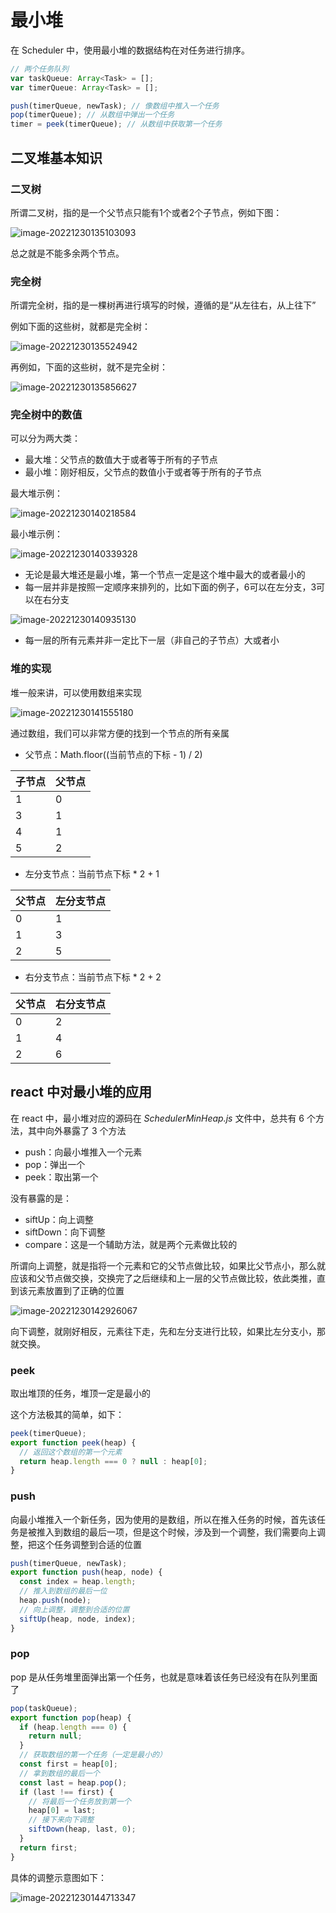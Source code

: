 # 最小堆

在 Scheduler 中，使用最小堆的数据结构在对任务进行排序。

```js
// 两个任务队列
var taskQueue: Array<Task> = []; 
var timerQueue: Array<Task> = [];

push(timerQueue, newTask); // 像数组中推入一个任务
pop(timerQueue); // 从数组中弹出一个任务
timer = peek(timerQueue); // 从数组中获取第一个任务
```



## 二叉堆基本知识



### 二叉树

所谓二叉树，指的是一个父节点只能有1个或者2个子节点，例如下图：

<img src="https://xiejie-typora.oss-cn-chengdu.aliyuncs.com/2022-12-30-055103.png" alt="image-20221230135103093" />

总之就是不能多余两个节点。



### 完全树

所谓完全树，指的是一棵树再进行填写的时候，遵循的是“从左往右，从上往下”

例如下面的这些树，就都是完全树：

![image-20221230135524942](https://xiejie-typora.oss-cn-chengdu.aliyuncs.com/2022-12-30-055525.png)

再例如，下面的这些树，就不是完全树：

<img src="https://xiejie-typora.oss-cn-chengdu.aliyuncs.com/2022-12-30-055856.png" alt="image-20221230135856627" />

### 完全树中的数值

可以分为两大类：

- 最大堆：父节点的数值大于或者等于所有的子节点
- 最小堆：刚好相反，父节点的数值小于或者等于所有的子节点

最大堆示例：

<img src="https://xiejie-typora.oss-cn-chengdu.aliyuncs.com/2022-12-30-060219.png" alt="image-20221230140218584" />

最小堆示例：

<img src="https://xiejie-typora.oss-cn-chengdu.aliyuncs.com/2022-12-30-060339.png" alt="image-20221230140339328" />

- 无论是最大堆还是最小堆，第一个节点一定是这个堆中最大的或者最小的
- 每一层并非是按照一定顺序来排列的，比如下面的例子，6可以在左分支，3可以在右分支

<img src="https://xiejie-typora.oss-cn-chengdu.aliyuncs.com/2022-12-30-060935.png" alt="image-20221230140935130" />

- 每一层的所有元素并非一定比下一层（非自己的子节点）大或者小



### 堆的实现

堆一般来讲，可以使用数组来实现

<img src="https://xiejie-typora.oss-cn-chengdu.aliyuncs.com/2022-12-30-061555.png" alt="image-20221230141555180" />

通过数组，我们可以非常方便的找到一个节点的所有亲属

- 父节点：Math.floor((当前节点的下标 - 1) / 2)

| 子节点 | 父节点 |
| ------ | ------ |
| 1      | 0      |
| 3      | 1      |
| 4      | 1      |
| 5      | 2      |

- 左分支节点：当前节点下标 * 2 + 1

| 父节点 | 左分支节点 |
| ------ | ---------- |
| 0      | 1          |
| 1      | 3          |
| 2      | 5          |

- 右分支节点：当前节点下标 * 2 + 2

| 父节点 | 右分支节点 |
| ------ | ---------- |
| 0      | 2          |
| 1      | 4          |
| 2      | 6          |



## react 中对最小堆的应用

在 react 中，最小堆对应的源码在  *SchedulerMinHeap.js* 文件中，总共有 6 个方法，其中向外暴露了 3 个方法

- push：向最小堆推入一个元素
- pop：弹出一个
- peek：取出第一个

没有暴露的是：

- siftUp：向上调整
- siftDown：向下调整
- compare：这是一个辅助方法，就是两个元素做比较的

所谓向上调整，就是指将一个元素和它的父节点做比较，如果比父节点小，那么就应该和父节点做交换，交换完了之后继续和上一层的父节点做比较，依此类推，直到该元素放置到了正确的位置

<img src="https://xiejie-typora.oss-cn-chengdu.aliyuncs.com/2022-12-30-062926.png" alt="image-20221230142926067" />

向下调整，就刚好相反，元素往下走，先和左分支进行比较，如果比左分支小，那就交换。



### peek

取出堆顶的任务，堆顶一定是最小的

这个方法极其的简单，如下：

```js
peek(timerQueue);
export function peek(heap) {
  // 返回这个数组的第一个元素
  return heap.length === 0 ? null : heap[0];
}
```



### push

向最小堆推入一个新任务，因为使用的是数组，所以在推入任务的时候，首先该任务是被推入到数组的最后一项，但是这个时候，涉及到一个调整，我们需要向上调整，把这个任务调整到合适的位置

```js
push(timerQueue, newTask);
export function push(heap, node) {
  const index = heap.length;
  // 推入到数组的最后一位
  heap.push(node);
  // 向上调整，调整到合适的位置
  siftUp(heap, node, index);
}
```



### pop

pop 是从任务堆里面弹出第一个任务，也就是意味着该任务已经没有在队列里面了

```js
pop(taskQueue);
export function pop(heap) {
  if (heap.length === 0) {
    return null;
  }
  // 获取数组的第一个任务（一定是最小的）
  const first = heap[0];
  // 拿到数组的最后一个
  const last = heap.pop();
  if (last !== first) {
    // 将最后一个任务放到第一个
    heap[0] = last;
    // 接下来向下调整
    siftDown(heap, last, 0);
  }
  return first;
}
```

具体的调整示意图如下：

<img src="https://xiejie-typora.oss-cn-chengdu.aliyuncs.com/2022-12-30-064713.png" alt="image-20221230144713347" />